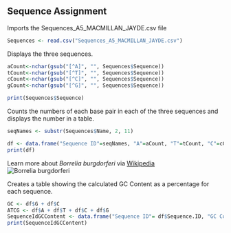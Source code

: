 ## Sequence Assignment
  
  
Imports the Sequences_A5_MACMILLAN_JAYDE.csv file
```r
Sequences <- read.csv("Sequences_A5_MACMILLAN_JAYDE.csv")
```

Displays the three sequences. 
```r
aCount<-nchar(gsub("[^A]", "", Sequences$Sequence))
tCount<-nchar(gsub("[^T]", "", Sequences$Sequence))
cCount<-nchar(gsub("[^C]", "", Sequences$Sequence))
gCount<-nchar(gsub("[^G]", "", Sequences$Sequence))

print(Sequences$Sequence)
```

Counts the numbers of each base pair in each of the three sequences and displays the number in a table.
```r
seqNames <- substr(Sequences$Name, 2, 11)

df <- data.frame("Sequence ID"=seqNames, "A"=aCount, "T"=tCount, "C"=cCount, "G"=gCount)
print(df)
```

Learn more about *Borrelia burgdorferi* via [Wikipedia](https://en.wikipedia.org/wiki/Borrelia_burgdorferi)  
![Borrelia burgdorferi](https://microbewiki.kenyon.edu/images/thumb/e/ed/Borrelia_Pic.jpeg/300px-Borrelia_Pic.jpeg)  
  
Creates a table showing the calculated GC Content as a percentage for each sequence. 
```r
GC <- df$G + df$C
ATCG <- df$A + df$T + df$C + df$G
SequenceIdGCContent <- data.frame("Sequence ID"= df$Sequence.ID, "GC Content" = paste((signif((GC/ATCG*100), digits=3)),"%",sep=""))
print(SequenceIdGCContent)
```



